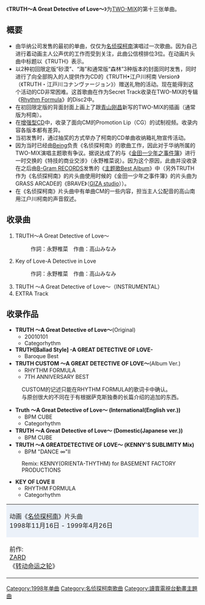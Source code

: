 {{unreferenced|time=2011-09-30T23:39:00+00:00}}
{{Infobox Single
| Name          = TRUTH〜A Great Detective of Love〜
| Artist           = [[TWO-MIX|TWO-MIX]]
| Album         = 
| A-side         = 
| B-side         = Key of Love-A Detective in Love
| Released       = 1998年11月26日
| Format         = 
| Recorded       = 
| Genre          = [[J-POP|J-POP]]（[[动画歌曲|动画歌曲]]）
| Length         = 
| Label          = [[日本华纳音乐|日本华纳音乐]]
| Writer         = 永野椎菜、[[高山南|高山南]]
| Producer       = 
| Certification  = 
| Chart position = *3位（[[Oricon公信榜|Oricon]]）
*1999年度年间排位98位（Oricon）
| Last single    = ''[[LAST_IMPRESSION|LAST IMPRESSION]]''<br />(1998年)
| This single    = ''TRUTH〜A Great Detective of Love〜''<br />(1998年)
| Next single    = ''[[Body_Makes_Stream|Body Makes Stream]]''<br />(1999年)
}}
《'''TRUTH〜A Great Detective of Love〜'''》为[[TWO-MIX|TWO-MIX]]的第十三张单曲。

== 概要 ==
*由华纳公司发售的最初的单曲，仅仅为[[名侦探柯南_(动画)|名侦探柯南]]演唱过一次歌曲。因为自己进行着动画主人公声优的工作而受到关注，此曲公信榜排位3位。在动画片头曲中标题以《TRUTH》表示。
*以2种初回限定版“砂漠”、“海”和通常版“森林”3种版本的封面同时发售，同时进行了向全部购入的人提供作为CD的《TRUTH•江户川柯南 Version》（《TRUTH・江戸川コナンヴァージョン》）赠送礼物的活动。现在能得到这个活动的CD非常困难。这首歌曲在作为Secret Track收录在TWO-MIX的专辑《[[Rhythm_Formula|Rhythm Formula]]》的Disc2中。
*在初回限定版的背面封面上画上了跟[[青山刚昌|青山刚昌]]新写的TWO-MIX的插画（通常版为柯南）。
*在[[增强型CD|增强型CD]]中，收录了面向CM的Promotion Lip（CG）的试制视频。收录内容各版本都有差异。
*当初发售时，通过抽奖的方式举办了柯南的CD单曲收纳箱礼物宣传活动。
*因为当时已经由[[Being_(公司)|Being]]负责《名侦探柯南》的歌曲工作，因此对于华纳所属的TWO-MIX演唱主题歌有争议。据说达成了的与《[[金田一少年之事件簿_(动画)|金田一少年之事件簿]]》进行一时交换的《特技的商业交涉》（永野椎菜说）。因为这个原因，此曲并没收录在之后由[[B-Gram_RECORDS|B-Gram RECORDS]]发售的《[[THE_BEST_OF_DETECTIVE_CONAN_〜名侦探柯南主题歌集〜|主题歌Best Album]]》中（另外TRUTH作为《名侦探柯南》的片头曲使用时候的《金田一少年之事件簿》的片头曲为GRASS ARCADE的《BRAVE》（[[GIZA_studio|GIZA studio]]））。
*在《名侦探柯南》片头曲中有单曲CM的一些内容，担当主人公配音的高山南用江户川柯南的声音叙述。

== 收录曲 ==
#TRUTH〜A Great Detective of Love〜
#:作詞：永野椎菜　作曲：高山みなみ
#Key of Love-A Detective in Love
#:作詞：永野椎菜　作曲：高山みなみ
#TRUTH 〜A Great Detective of Love〜（INSTRUMENTAL）
#EXTRA Track

== 收录作品 ==
*'''TRUTH 〜A Great Detective of Love〜'''(Original)
**20010101
**Categorhythm
*'''TRUTH[Ballad Style] -A GREAT DETECTIVE OF LOVE-'''
**Baroque Best
*'''TRUTH CUSTOM 〜A GREAT DETECTIVE OF LOVE〜'''(Album Ver.)
**RHYTHM FORMULA
**7TH ANNIVERSARY BEST
:CUSTOM的记述只能在RHYTHM FORMULA的歌词卡中确认。
:与原创很大的不同在于有根据萨克斯独奏的长篇介绍的追加的东西。
*'''Truth 〜A Great Detective of Love〜 (International(English ver.))'''
**BPM CUBE
**Categorhythm
*'''TRUTH 〜A Great Detective of Love〜 (Domestic(Japanese ver.))'''
**BPM CUBE
*'''TRUTH 〜A GREATDETECTIVE OF LOVE〜 (KENNY'S SUBLIMITY Mix)'''
**BPM "DANCE ∞"II
:Remix: KENNY(ORIENTA-THYTHM) for BASEMENT FACTORY PRODUCTIONS
*'''KEY OF LOVE II'''
**RHYTHM FORMULA
**Categorhythm

{| border="2" cellspacing="0" style="margin-left: auto; margin-right: auto;"
|- style="text-align: center;"
|colspan="3" style="background-color: #EBF1F9;"|动画《[[名侦探柯南_(动画)|名侦探柯南]]》片头曲<br />1998年11月16日 - 1999年4月26日
|- style="text-align: center; font-size: smaller;"
| style="width: 30%;"|前作:<br />[[ZARD|ZARD]]<br />《[[转动命运之轮|转动命运之轮]]》
| style="width: 40%;"|[[TWO-MIX|TWO-MIX]]<br />《'''TRUTH〜A Great Detective of Love〜'''》
| style="width: 30%;"|次作:<br />[[B'z|B'z]]<br />《[[极限chop|咬牙一击]]》
|}
{{TWO-MIX}}
{{名侦探柯南}}

{{DEFAULTSORT:TRUTH～A Great Detective of Love～ }}
[[Category:1998年单曲|Category:1998年单曲]]
[[Category:名侦探柯南歌曲|Category:名侦探柯南歌曲]]
[[Category:讀賣電視台動畫主題曲|Category:讀賣電視台動畫主題曲]]